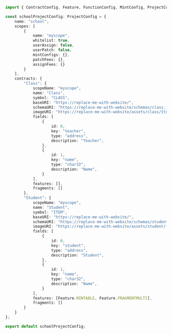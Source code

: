 
```typescript
import { ContractConfig, Feature, FunctionConfig, MintConfig, ProjectConfig } from "@patchworkdev/common/types";

const schoolProjectConfig: ProjectConfig = {
    name: "school",
    scopes: [
        {
            name: "myscope",
            whitelist: true,
            userAssign: false,
            userPatch: false,
            mintConfigs: {},
            patchFees: {},
            assignFees: {}
        }
    ],
    contracts: {
        "Class": {
            scopeName: "myscope",
            name: "Class",
            symbol: "CLASS",
            baseURI: "https://replace-me-with-website/",
            schemaURI: "https://replace-me-with-website/schemas/class.json",
            imageURI: "https://replace-me-with-website/assets/class/{tokenID}",
            fields: [
                {
                    id: 0,
                    key: "teacher",
                    type: "address",
                    description: "Teacher",
                },
                {
                    id: 1,
                    key: "name",
                    type: "char32",
                    description: "Name",
                }
            ],
            features: [],
            fragments: []
        },
        "Student": {
            scopeName: "myscope",
            name: "Student",
            symbol: "ITEM",
            baseURI: "https://replace-me-with-website/",
            schemaURI: "https://replace-me-with-website/schemas/student.json",
            imageURI: "https://replace-me-with-website/assets/student/{tokenID}",
            fields: [
                {
                    id: 0,
                    key: "student",
                    type: "address",
                    description: "Student",
                },
                {
                    id: 1,
                    key: "name",
                    type: "char32",
                    description: "Name",
                }
            ],
            features: [Feature.MINTABLE, Feature.FRAGMENTMULTI],
            fragments: []
        }
    }
};

export default schoolProjectConfig;

```